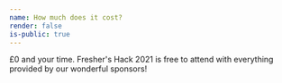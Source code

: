 ```yaml
---
name: How much does it cost?
render: false
is-public: true
---
```


£0 and your time. Fresher's Hack 2021 is free to attend with everything provided by our wonderful sponsors!
